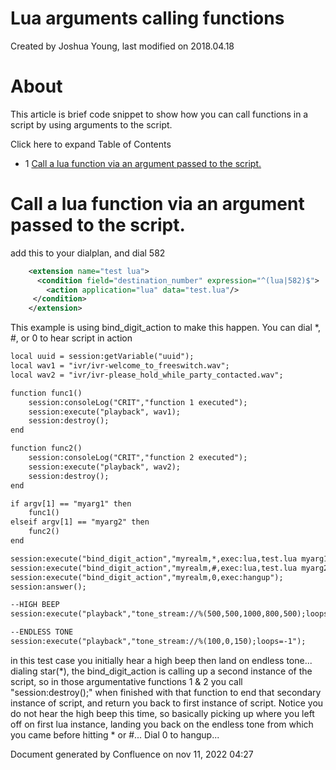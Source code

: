 
# Lua arguments calling functions 

 Created by  Joshua Young, last modified on 2018.04.18

# About

This article is brief code snippet to show how you can call functions in a script by using arguments to the script.

Click here to expand Table of Contents

* 1 [Call a lua function via an argument passed to the script.](#call-a-lua-function-via-an-argument-passed-to-the-script)

# Call a lua function via an argument passed to the script.

add this to your dialplan, and dial 582

```xml
    <extension name="test lua">
      <condition field="destination_number" expression="^(lua|582)$">
        <action application="lua" data="test.lua"/>
     </condition>
    </extension>


```

This example is using bind\_digit\_action to make this happen. You can dial \*, #, or 0 to hear script in action

```xml
local uuid = session:getVariable("uuid");
local wav1 = "ivr/ivr-welcome_to_freeswitch.wav";
local wav2 = "ivr/ivr-please_hold_while_party_contacted.wav";

function func1()
    session:consoleLog("CRIT","function 1 executed");
    session:execute("playback", wav1);
    session:destroy();
end

function func2()
    session:consoleLog("CRIT","function 2 executed");
    session:execute("playback", wav2);
    session:destroy();
end

if argv[1] == "myarg1" then
    func1()
elseif argv[1] == "myarg2" then
    func2()
end

session:execute("bind_digit_action","myrealm,*,exec:lua,test.lua myarg1");
session:execute("bind_digit_action","myrealm,#,exec:lua,test.lua myarg2");
session:execute("bind_digit_action","myrealm,0,exec:hangup");
session:answer();

--HIGH BEEP
session:execute("playback","tone_stream://%(500,500,1000,800,500);loops=1");

--ENDLESS TONE
session:execute("playback","tone_stream://%(100,0,150);loops=-1");


```

 in this test case you initially hear a high beep then land on endless tone... dialing star(\*), the bind\_digit\_action is calling up a second instance of the script, so in those argumentative functions 1 & 2 you call "session:destroy();" when finished with that function to end that secondary instance of script, and return you back to first instance of script. Notice you do not hear the high beep this time, so basically picking up where you left off on first lua instance, landing you back on the endless tone from which you came before hitting \* or #... Dial 0 to hangup...

Document generated by Confluence on nov 11, 2022 04:27
